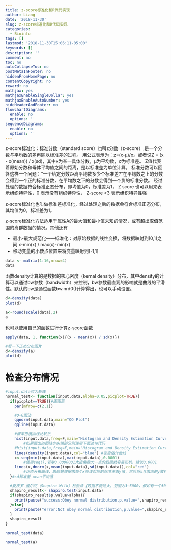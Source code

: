 ```yaml
---
title: z-score标准化和R代码实现
author: Liang
date: '2018-11-30'
slug: z-score标准化和R代码实现
categories:
  - Bioinfo
tags: []
lastmod: '2018-11-30T15:06:11-05:00'
keywords: []
description: ''
comment: no
toc: no
autoCollapseToc: no
postMetaInFooter: no
hiddenFromHomePage: no
contentCopyright: no
reward: no
mathjax: yes
mathjaxEnableSingleDollar: yes
mathjaxEnableAutoNumber: yes
hideHeaderAndFooter: no
flowchartDiagrams:
  enable: no
  options: ''
sequenceDiagrams:
  enable: no
  options: ''
---
```


z-score标准化：标准分数（standard score）也叫z分数（z-score）,是一个分数与平均数的差再除以标准差的过程。
用公式表示为：z=(x-μ)/σ。或者说Z = (x - x(mean)) / x(sd)，其中x为某一具体分数，μ为平均数，σ为标准差。
Z值代表着原始分数和母体平均值之间的距离，是以标准差为单位计算。
标准分数可以回答这样一个问题："一个给定分数距离平均数多少个标准差?"在平均数之上的分数会得到一个正的标准分数，在平均数之下的分数会得到一个负的标准分数。
经过处理的数据符合标准正态分布，即均值为0，标准差为1，
Z score 也可以用来表示组织特异性，0 表示没有组织特异性， Z-score >3 表示组织特异性强

z-score标准化也叫做标准差标准化，经过处理之后的数据会符合标准正态分布，其均值为0，标准差为1。

z-score标准化方法适用于属性A的最大值和最小值未知的情况，或有超出取值范围的离群数据的情况。其他还有

- 最小-最大规范化——标准化：对原始数据的线性变换，将数据映射到[0,1]之间
x-min(x) / max(x)-min(x)
- 移动变量的小数点位置来将变量映射到[-1,1]

```r
data <- matrix(1:16,nrow=4)
data
```

函数density计算的是数据的核心密度（kernal density）分布，其中density的计算可以通过bw参数（bandwidth）来控制，bw参数最直观的影响就是曲线的平滑性。默认的bw是通过函数bw.nrd0()计算得出，也可以手动设置。

```r
d<-density(data)
plot(d)
```


```r
a<-round(scale(data),2)
a
```

也可以使用自己的函数进行计算z-score函数

```r
apply(data, 1, function(x){(x - mean(x)) / sd(x)})
```


```r
#看一下正态分布图片
d<-density(a)
plot(d)
```

# 检查分布情况

```r
#input.data应为矩阵
normal_test<- function(input.data,alpha=0.05,picplot=TRUE){
  if(picplot==TRUE){#画图形
    par(mfrow=c(2,1))

    #Q-Q图法
    qqnorm(input.data,main="QQ Plot")
    qqline(input.data)

    #概率密度曲线比较法
    hist(input.data,freq=F,main="Histogram and Density Estimation Curve")
        #如果画出的图缺少尖端部分则使用下面这句代码
    #hist(input.data,freq=F,main="Histogram and Density Estimation Curve",ylim = c(0,0.3))#使用合适的值来避免红蓝线缺少尖端部分，这里根据已经跑出来的图像我得出0.5
    lines(density(input.data),col="blue") #密度估计曲线
    x<-seq(min(input.data),max(input.data),0.0001)
        #使用seq(),若取0.0000001太密集跑大一点的数据就容易死机，建议0.0001
    lines(x,dnorm(x,mean(input.data),sd(input.data)),col="red") 
        #正态分布曲线，思想是根据求每个x应该对应的标准正态y值，然后将x与求出的y放在一起做出所求数据如果按照正态分布应该是怎样的，并于实际密度曲线（蓝线）对比 
  }#sd标准差 mean平均值

  #夏皮罗-威尔克（Shapiro-Wilk）检验法【数据不能过大，范围为3~5000，假如有一个300*300的矩阵那么这个方法运行函数时作废】
  shapiro_result<- shapiro.test(input.data)
  if(shapiro_result$p.value>alpha){
    print(paste("success:Obey normal distribution,p.value=",shapiro_result$p.value,">",alpha))    
  }else{
    print(paste("error:Not obey normal distribution,p.value=",shapiro_result$p.value,"<=",alpha))
  }
  shapiro_result
}
```

```r
normal_test(data)
```

```r
normal_test(a)
```

